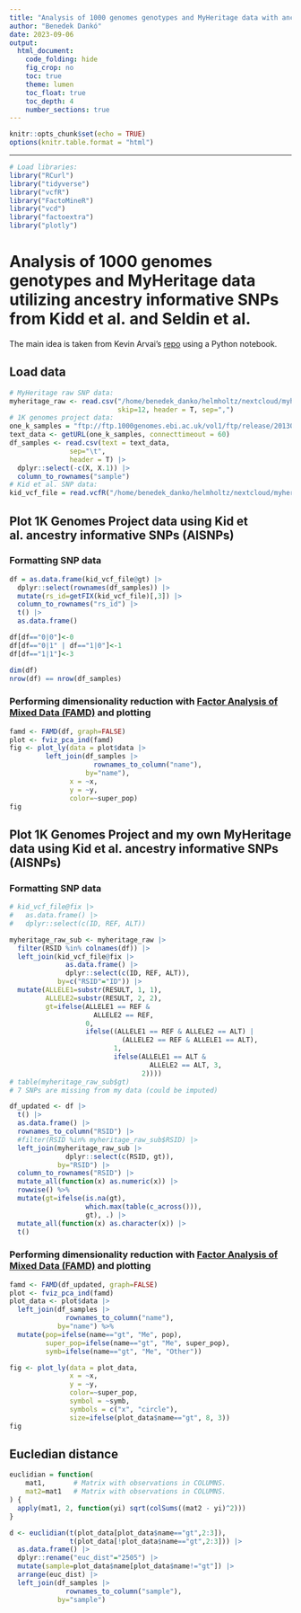 ```yaml
---
title: "Analysis of 1000 genomes genotypes and MyHeritage data with ancestry informative SNPs"
author: "Benedek Dankó"
date: 2023-09-06
output:
  html_document:
    code_folding: hide
    fig_crop: no
    toc: true
    theme: lumen
    toc_float: true
    toc_depth: 4
    number_sections: true
---
```


```r
knitr::opts_chunk$set(echo = TRUE)
options(knitr.table.format = "html") 
```

***

```r
# Load libraries:
library("RCurl") 
library("tidyverse")
library("vcfR")
library("FactoMineR")
library("vcd")
library("factoextra")
library("plotly")
```

# Analysis of 1000 genomes genotypes and MyHeritage data utilizing ancestry informative SNPs from Kidd et al. and Seldin et al.

The main idea is taken from Kevin Arvai's [repo](https://github.com/arvkevi/tgviz.git) using a Python notebook. 

## Load data

```r
# MyHeritage raw SNP data:
myheritage_raw <- read.csv("/home/benedek_danko/helmholtz/nextcloud/myheritage/MyHeritage_raw_dna_data.csv",
                           skip=12, header = T, sep=",")
# 1K genomes project data:
one_k_samples = "ftp://ftp.1000genomes.ebi.ac.uk/vol1/ftp/release/20130502/integrated_call_samples_v3.20130502.ALL.panel"
text_data <- getURL(one_k_samples, connecttimeout = 60)
df_samples <- read.csv(text = text_data,
               sep="\t",
               header = T) |> 
  dplyr::select(-c(X, X.1)) |> 
  column_to_rownames("sample")
# Kid et al. SNP data:
kid_vcf_file = read.vcfR("/home/benedek_danko/helmholtz/nextcloud/myheritage/Kidd.55AISNP.1kG.vcf")
```

## Plot 1K Genomes Project data using Kid et al. ancestry informative SNPs (AISNPs)

### Formatting SNP data

```r
df = as.data.frame(kid_vcf_file@gt) |> 
  dplyr::select(rownames(df_samples)) |> 
  mutate(rs_id=getFIX(kid_vcf_file)[,3]) |> 
  column_to_rownames("rs_id") |> 
  t() |> 
  as.data.frame() 

df[df=="0|0"]<-0
df[df=="0|1" | df=="1|0"]<-1
df[df=="1|1"]<-3

dim(df)
nrow(df) == nrow(df_samples) 
```

### Performing dimensionality reduction with [Factor Analysis of Mixed Data (FAMD)](https://search.r-project.org/CRAN/refmans/FactoMineR/html/FAMD.html) and plotting

```r
famd <- FAMD(df, graph=FALSE)
plot <- fviz_pca_ind(famd)
fig <- plot_ly(data = plot$data |> 
         left_join(df_samples |> 
                     rownames_to_column("name"),
                   by="name"), 
               x = ~x, 
               y = ~y,
               color=~super_pop)
fig
```

## Plot 1K Genomes Project and my own MyHeritage data using Kid et al. ancestry informative SNPs (AISNPs)

### Formatting SNP data

```r
# kid_vcf_file@fix |> 
#   as.data.frame() |> 
#   dplyr::select(c(ID, REF, ALT))

myheritage_raw_sub <- myheritage_raw |> 
  filter(RSID %in% colnames(df)) |> 
  left_join(kid_vcf_file@fix |> 
              as.data.frame() |> 
              dplyr::select(c(ID, REF, ALT)),
            by=c("RSID"="ID")) |> 
  mutate(ALLELE1=substr(RESULT, 1, 1),
         ALLELE2=substr(RESULT, 2, 2),
         gt=ifelse(ALLELE1 == REF & 
                     ALLELE2 == REF,
                   0,
                   ifelse((ALLELE1 == REF & ALLELE2 == ALT) |
                            (ALLELE2 == REF & ALLELE1 == ALT),
                          1,
                          ifelse(ALLELE1 == ALT &
                                   ALLELE2 == ALT, 3,
                                 2)))) 
# table(myheritage_raw_sub$gt)
# 7 SNPs are missing from my data (could be imputed)

df_updated <- df |> 
  t() |> 
  as.data.frame() |> 
  rownames_to_column("RSID") |> 
  #filter(RSID %in% myheritage_raw_sub$RSID) |> 
  left_join(myheritage_raw_sub |> 
              dplyr::select(c(RSID, gt)),
            by="RSID") |> 
  column_to_rownames("RSID") |> 
  mutate_all(function(x) as.numeric(x)) |> 
  rowwise() %>%
  mutate(gt=ifelse(is.na(gt), 
                   which.max(table(c_across())),
                   gt), .) |> 
  mutate_all(function(x) as.character(x)) |> 
  t()
```

### Performing dimensionality reduction with [Factor Analysis of Mixed Data (FAMD)](https://search.r-project.org/CRAN/refmans/FactoMineR/html/FAMD.html) and plotting

```r
famd <- FAMD(df_updated, graph=FALSE)
plot <- fviz_pca_ind(famd)
plot_data <- plot$data |> 
  left_join(df_samples |> 
              rownames_to_column("name"),
            by="name") %>% 
  mutate(pop=ifelse(name=="gt", "Me", pop),
         super_pop=ifelse(name=="gt", "Me", super_pop),
         symb=ifelse(name=="gt", "Me", "Other"))

fig <- plot_ly(data = plot_data, 
               x = ~x, 
               y = ~y,
               color=~super_pop,
               symbol = ~symb, 
               symbols = c("x", "circle"),
               size=ifelse(plot_data$name=="gt", 8, 3))
fig
```

## Eucledian distance 

```r
euclidian = function(
    mat1,       # Matrix with observations in COLUMNS.
    mat2=mat1   # Matrix with observations in COLUMNS.
) {
  apply(mat1, 2, function(yi) sqrt(colSums((mat2 - yi)^2)))
}

d <- euclidian(t(plot_data[plot_data$name=="gt",2:3]),
               t(plot_data[!plot_data$name=="gt",2:3])) |> 
  as.data.frame() |> 
  dplyr::rename("euc_dist"="2505") |> 
  mutate(sample=plot_data$name[plot_data$name!="gt"]) |> 
  arrange(euc_dist) |> 
  left_join(df_samples |> 
              rownames_to_column("sample"),
            by="sample")
```